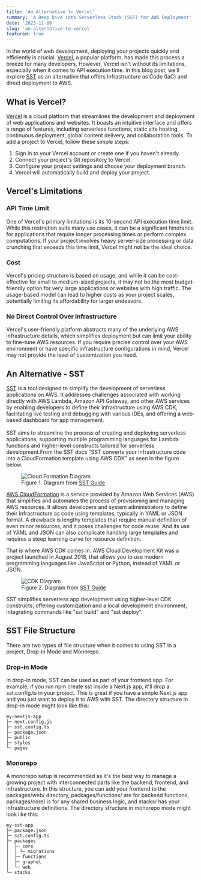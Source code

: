```yaml
---
title: 'An Alternative to Vercel'
summary: 'A Deep Dive into Serverless Stack (SST) for AWS Deployment'
date: '2023-11-06'
slug: 'an-alternative-to-vercel'
featured: true
---
```


In the world of web development, deploying your projects quickly and efficiently is crucial. <a href="https://vercel.com/" target="_blank">Vercel</a>, a popular platform, has made this process a breeze for many developers. However, Vercel isn't without its limitations, especially when it comes to API execution time. In this blog post, we'll explore <a href="https://sst.dev/" target="_blank">SST</a> as an alternative that offers Infrastructure as Code (IaC) and direct deployment to AWS.

## What is Vercel?

<a href="https://vercel.com/" target="_blank">Vercel</a> is a cloud platform that streamlines the development and deployment of web applications and websites. It boasts an intuitive interface and offers a range of features, including serverless functions, static site hosting, continuous deployment, global content delivery, and collaboration tools. To add a project to Vercel, follow these simple steps:

1. Sign in to your Vercel account or create one if you haven't already.
2. Connect your project's Git repository to Vercel.
3. Configure your project settings and choose your deployment branch.
4. Vercel will automatically build and deploy your project.

## Vercel's Limitations

### API Time Limit

One of Vercel's primary limitations is its 10-second API execution time limit. While this restriction suits many use cases, it can be a significant hindrance for applications that require longer processing times or perform complex computations. If your project involves heavy server-side processing or data crunching that exceeds this time limit, Vercel might not be the ideal choice.

### Cost

Vercel's pricing structure is based on usage, and while it can be cost-effective for small to medium-sized projects, it may not be the most budget-friendly option for very large applications or websites with high traffic. The usage-based model can lead to higher costs as your project scales, potentially limiting its affordability for larger endeavors.

### No Direct Control Over Infrastructure

Vercel's user-friendly platform abstracts many of the underlying AWS infrastructure details, which simplifies deployment but can limit your ability to fine-tune AWS resources. If you require precise control over your AWS environment or have specific infrastructure configurations in mind, Vercel may not provide the level of customization you need.

## An Alternative - SST

<a href="https://sst.dev/" target="_blank">SST</a> is a tool designed to simplify the development of serverless applications on AWS. It addresses challenges associated with working directly with AWS Lambda, Amazon API Gateway, and other AWS services by enabling developers to define their infrastructure using AWS CDK, facilitating live testing and debugging with various IDEs, and offering a web-based dashboard for app management.
<br/><br/> SST aims to streamline the process of creating and deploying serverless applications, supporting multiple programming languages for Lambda functions and higher-level constructs tailored for serverless development.From the SST docs "SST converts your infrastructure code into a CloudFormation template using AWS CDK" as seen in the figure below.

<figure>
  <img src="https://res.cloudinary.com/duud9d8dv/image/upload/v1699312090/how-cloudformation-works_nfpqj9.png" alt="Cloud Formation Diagram" class="rounded-lg"/>
  <figcaption class="flex text-center justify-center italic">Figure 1. Diagram from <a class="ml-1" href="https://sst.dev/chapters/what-is-infrastructure-as-code.html" target="_blank">SST Guide</a></figcaption>
</figure>

<a href="https://aws.amazon.com/pm/cloudformation/?trk=2dfe7cfe-88b0-4c42-844b-24167b0dc800&sc_channel=ps&ef_id=Cj0KCQiAuqKqBhDxARIsAFZELmKnqxH-9hb9KpqjtFTcF-Q46L2o7qwTW5PYOJ0AV3BEfyGnK_BpDQ4aAoQoEALw_wcB:G:s&s_kwcid=AL!4422!3!658520966117!!!g!!!19852661915!149878722180" target="_blank">AWS CloudFormation</a> is a service provided by Amazon Web Services (AWS) that simplifies and automates the process of provisioning and managing AWS resources. It allows developers and system administrators to define their infrastructure as code using templates, typically in YAML or JSON format. A drawback is lengthy templates that require manual definition of even minor resources, and it poses challenges for code reuse. And its use of YAML and JSON can also complicate handling large templates and requires a steep learning curve for resource definition.

That is where AWS CDK comes in. AWS Cloud Development Kit was a project launched in August 2018, that allows you to use modern programming languages like JavaScript or Python, instead of YAML or JSON. 

<figure>
  <img src="https://res.cloudinary.com/duud9d8dv/image/upload/v1699313059/how-cdk-works_txkwpv.png" alt="CDK Diagram" class="rounded-lg"/>
  <figcaption class="flex text-center justify-center italic">Figure 2. Diagram from <a class="ml-1" href="https://sst.dev/chapters/what-is-aws-cdk.html" target="_blank">SST Guide</a></figcaption>
</figure>


SST simplifies serverless app development using higher-level CDK constructs, offering customization and a local development environment, integrating commands like "sst build" and "sst deploy".

## SST File Structure 
There are two types of file structure when it comes to using SST in a project, Drop-in Mode and Monorepo.

### Drop-in Mode
In drop-in mode, SST can be used as part of your frontend app. For example, if you run npm create sst inside a Next.js app, it'll drop a sst.config.ts in your project. This is great if you have a simple Next.js app and you just want to deploy it to AWS with SST. The directory structure in drop-in mode might look like this:

```
my-nextjs-app  
├─ next.config.js  
├─ sst.config.ts  
├─ package.json  
├─ public  
├─ styles  
└─ pages  
```
### Monorepo
 A monorepo setup is recommended as it's the best way to manage a growing project with interconnected parts like the backend, frontend, and infrastructure. In this structure, you can add your frontend to the packages/web/ directory, packages/functions/ are for backend functions, packages/core/ is for any shared business logic, and stacks/ has your infrastructure definitions. The directory structure in monorepo mode might look like this:

```
my-sst-app  
├─ package.json  
├─ sst.config.ts  
├─ packages  
│  ├─ core  
│  │ └─ migrations  
│  ├─ functions  
│  ├─ graphql  
│  └─ web  
└─ stacks  
```

